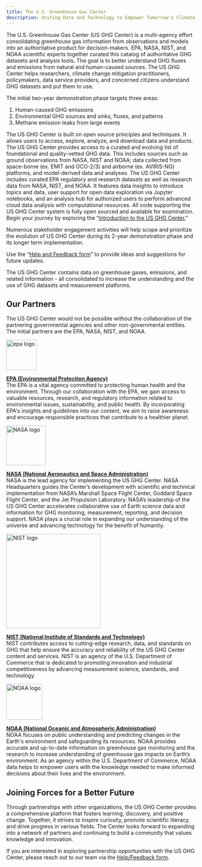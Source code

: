 ```yaml
---
title: The U.S. Greenhouse Gas Center
description: Uniting Data and Technology to Empower Tomorrow's Climate Solutions
---
```


<Block>
  <Prose>
  The U.S. Greenhouse Gas Center (US GHG Center) is a multi-agency effort consolidating greenhouse gas information from observations and models into an authoritative product for decision-makers. EPA, NASA, NIST, and NOAA scientific experts together curated this catalog of authoritative GHG datasets and analysis tools. The goal is to better understand GHG fluxes and emissions from natural and human-caused sources. The US GHG Center helps researchers, climate change mitigation practitioners, policymakers, data service providers, and concerned citizens understand GHG datasets and put them to use.


  The initial two-year demonstration phase targets three areas: 
  1.	Human-caused GHG emissions
  2.	Environmental GHG sources and sinks, fluxes, and patterns
  3.  Methane emission leaks from large events


  The US GHG Center is built on open source principles and techniques. It allows users to access, explore, analyze, and download data and products. The US GHG Center provides access to a curated and evolving list of foundational and quality-vetted GHG data. This includes sources such as ground observations from NASA, NIST and NOAA; data collected from space-borne (ex. EMIT and OCO-2/3) and airborne (ex. AVIRIS-NG) platforms, and model-derived data and analyses. The US GHG Center includes curated EPA regulatory and research datasets as well as research data from NASA, NIST, and NOAA. It features data insights to introduce topics and data, user support for open data exploration via Jupyter notebooks, and an analysis hub for authorized users to perform advanced cloud data analysis with computational resources. All code supporting the US GHG Center system is fully open sourced and available for examination.  
  Begin your journey by exploring the “[Introduction to the US GHG Center.](/stories/intro-us-ghg-center)”


  Numerous stakeholder engagement activities will help scope and prioritize the evolution of US GHG Center during its 2-year demonstration phase and its longer term implementation. 


  Use the “[Help and Feedback form](https://docs.google.com/forms/d/e/1FAIpQLSeZrDYP6W3fVOJBwncsLINTdhYsUl9XyoTjNvl7PLBQLV5A0Q/viewform)” to provide ideas and suggestions for future updates.


  The US GHG Center contains data on greenhouse gases, emissions, and related information - all consolidated to increase the understanding and the use of GHG datasets and measurement platforms.

  </Prose>
</Block>

<Block>
  <Prose>

  ## Our Partners

  The US GHG Center would not be possible without the collaboration of the partnering governmental agencies and other non-governmental entities. The initial partners are the EPA, NASA, NIST, and NOAA.

  <a href="https://www.epa.gov/" target="_blank">
  <Image 
    src={new URL('./media/epa.svg', import.meta.url).href}
    alt="epa logo"
    width="80"
  />
  </a>

  **[EPA (Environmental Protection Agency)](https://www.epa.gov/)**  
  The EPA is a vital agency committed to protecting human health and the environment. Through our collaboration with the EPA, we gain access to valuable resources, research, and regulatory information related to environmental issues, sustainability, and public health. By incorporating EPA's insights and guidelines into our content, we aim to raise awareness and encourage responsible practices that contribute to a healthier planet.

  <a href="https://www.nasa.gov/" target="_blank">
  <Image 
    src={new URL('./media/nasa.png', import.meta.url).href}
    alt="NASA logo"
    width="105"
  />
  </a>

  **[NASA (National Aeronautics and Space Administration)](https://www.nasa.gov/)**  
  NASA is the lead agency for implementing the US GHG Center. NASA Headquarters guides the Center’s development with scientific and technical implementation from NASA’s Marshall Space Flight Center, Goddard Space Flight Center, and the Jet Propulsion Laboratory. NASA’s leadership of the US GHG Center accelerates collaborative use of Earth science data and information for GHG monitoring, measurement, reporting, and decision support. NASA plays a crucial role in expanding our understanding of the universe and advancing technology for the benefit of humanity. 

  <a href="https://www.nist.gov/" target="_blank">
  <Image 
    src={new URL('./media/nist.png', import.meta.url).href}
    alt="NIST logo"
    width="250"
  />
  </a>

  **[NIST (National Institute of Standards and Technology)](https://www.nist.gov/)**  
  NIST contributes access to cutting-edge research, data, and standards on GHG that help ensure the accuracy and reliability of the US GHG Center content and services. NIST is an agency of the U.S. Department of Commerce that is dedicated to promoting innovation and industrial competitiveness by advancing measurement science, standards, and technology. 

  <a href="https://www.noaa.gov/" target="_blank">
  <Image 
    src={new URL('./media/noaa.png', import.meta.url).href}
    alt="NOAA logo"
    width="95"
  />
  </a>

  **[NOAA (National Oceanic and Atmospheric Administration)](https://www.noaa.gov/)**  
  NOAA focuses on public understanding and predicting changes in the Earth's environment and safeguarding its resources. NOAA provides accurate and up-to-date information on greenhouse gas monitoring and the research to increase understanding of greenhouse gas impacts on Earth’s environment. As an agency within the U.S. Department of Commerce, NOAA data helps to empower users with the knowledge needed to make informed decisions about their lives and the environment. 


  ## Joining Forces for a Better Future

  Through partnerships with other organizations, the US GHG Center provides a comprehensive platform that fosters learning, discovery, and positive change. Together, it strives to inspire curiosity, promote scientific literacy, and drive progress in various fields. The Center looks forward to expanding into a network of partners and continuing to build a community that values knowledge and innovation.
  
  
  If you are interested in exploring partnership opportunities with the US GHG Center, please reach out to our team via the [Help/Feedback form](https://docs.google.com/forms/d/e/1FAIpQLSeZrDYP6W3fVOJBwncsLINTdhYsUl9XyoTjNvl7PLBQLV5A0Q/viewform).

  </Prose>
</Block>
